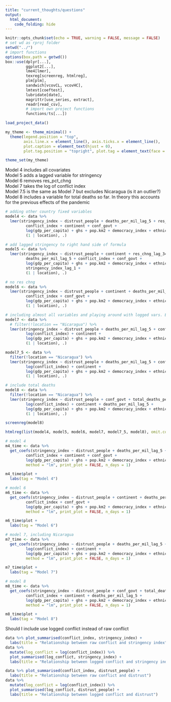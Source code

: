 ```yaml
---
title: "current_thoughts/questions"
output: 
  html_document:
    code_folding: hide
---
```


```r
knitr::opts_chunk$set(echo = TRUE, warning = FALSE, message = FALSE)
# set wd as rproj folder
setwd("../")
# import functions
options(box.path = getwd())
box::use(dplyr[...],
         ggplot2[...],
         lme4[lmer],
         texreg[screenreg, htmlreg],
         plm[plm],
         sandwich[vcovCL, vcovHC],
         lmtest[coeftest],
         lubridate[date],
         magrittr[use_series, extract],
         readr[read_csv],
         # import own project functions
         functions/ts[...])

load_project_data()

my_theme <- theme_minimal() +
  theme(legend.position = "top",
        axis.line.x = element_line(), axis.ticks.x = element_line(),
        plot.caption = element_text(hjust = 0),
        plot.tag.position = "topright", plot.tag = element_text(face = "bold"))

theme_set(my_theme)

```

Model 4 includes all covariates\
Model 5 adds a lagged variable for stringency\
Model 6 removes res_pct_chng\
Model 7 takes the log of conflict index\
Model 7.5 is the same as Model 7 but excludes Nicaragua (is it an outlier?)\
Model 8 includes a variable for total deaths so far. In theory this accounts for the previous effects of the pandemic

```r
# adding other country fixed variables
model4 <- data %>% 
  lmer(stringency_index ~ distrust_people + deaths_per_mil_lag_5 + res_chng_lag_34 +
         conflict_index + continent + conf_govt +
         log(gdp_per_capita) + ghs + pop.km2 + democracy_index + ethnic + education_index +
         (1 | location), .)

# add lagged stringency to right hand side of formula
model5 <- data %>% 
  lmer(stringency_index ~ distrust_people + continent + res_chng_lag_34 +
         deaths_per_mil_lag_5 + conflict_index + conf_govt +
         log(gdp_per_capita) + ghs + pop.km2 + democracy_index + ethnic + education_index +
         stringency_index_lag_1 +
         (1 | location), .)

# no res chng
model6 <- data %>% 
  lmer(stringency_index ~ distrust_people + continent + deaths_per_mil_lag_5 + 
         conflict_index + conf_govt +
         log(gdp_per_capita) + ghs + pop.km2 + democracy_index + ethnic + education_index +
         (1 | location), .)

# including almost all variables and playing around with logged vars. Exclude Nicaragua because outlier?
model7 <- data %>% 
  # filter(!location == "Nicaragua") %>%
  lmer(stringency_index ~ distrust_people + deaths_per_mil_lag_5 + conf_govt + 
         log(conflict_index) + continent +
         log(gdp_per_capita) + ghs + pop.km2 + democracy_index + ethnic + education_index +
         (1 | location), .)

model7_5 <- data %>% 
  filter(!location == "Nicaragua") %>%
  lmer(stringency_index ~ distrust_people + deaths_per_mil_lag_5 + conf_govt + 
         log(conflict_index) + continent +
         log(gdp_per_capita) + ghs + pop.km2 + democracy_index + ethnic + education_index +
         (1 | location), .)

# include total deaths
model8 <- data %>% 
  filter(!location == "Nicaragua") %>%
  lmer(stringency_index ~ distrust_people + conf_govt + total_deaths_per_million +
         log(conflict_index) + continent + deaths_per_mil_lag_5 +
         log(gdp_per_capita) + ghs + pop.km2 + democracy_index + ethnic + education_index +
         (1 | location), .)

screenreg(model8)

htmlreg(list(model4, model5, model6, model7, model7_5, model8), omit.coef = "Intercept", custom.model.names = c("Model 4", "Model 5", "Model 6", "Model 7", "Model 7.5", "Model 8"))

```



```r
# model 4
m4_time <- data %>% 
  get_coefs(stringency_index ~ distrust_people + deaths_per_mil_lag_5 + res_chng_lag_34 +
         conflict_index + continent + conf_govt +
         log(gdp_per_capita) + ghs + pop.km2 + democracy_index + ethnic + education_index,
         method = "lm", print_plot = FALSE, n_days = 1)

m4_time$plot + 
  labs(tag = "Model 4")

# model 6
m6_time <- data %>% 
  get_coefs(stringency_index ~ distrust_people + continent + deaths_per_mil_lag_5 + 
         conflict_index + conf_govt +
         log(gdp_per_capita) + ghs + pop.km2 + democracy_index + ethnic + education_index,
         method = "lm", print_plot = FALSE, n_days = 1)

m6_time$plot + 
  labs(tag = "Model 6")

# model 7, including Nicaragua
m7_time <- data %>% 
  get_coefs(stringency_index ~ distrust_people + deaths_per_mil_lag_5 + conf_govt + 
         log(conflict_index) + continent +
         log(gdp_per_capita) + ghs + pop.km2 + democracy_index + ethnic + education_index,
         method = "lm", print_plot = FALSE, n_days = 1)

m7_time$plot + 
  labs(tag = "Model 7")

# model 8
m8_time <- data %>% 
  get_coefs(stringency_index ~ distrust_people + conf_govt + total_deaths_per_million +
         conflict_index + continent + deaths_per_mil_lag_5 +
         log(gdp_per_capita) + ghs + pop.km2 + democracy_index + ethnic + education_index,
         method = "lm", print_plot = FALSE, n_days = 1)

m8_time$plot +
  labs(tag = "Model 8")

```

Should I include use logged conflict instead of raw conflict
```r

data %>% plot_summarised(conflict_index, stringency_index) +
  labs(title = "Relationship between raw conflict and stringency index")
data %>% 
  mutate(log_conflict = log(conflict_index)) %>% 
  plot_summarised(log_conflict, stringency_index) +
  labs(title = "Relationship between logged conflict and stringency index")

data %>% plot_summarised(conflict_index, distrust_people) +
  labs(title = "Relationship between raw conflict and distrust")
data %>% 
  mutate(log_conflict = log(conflict_index)) %>% 
  plot_summarised(log_conflict, distrust_people) +
  labs(title = "Relationship between logged conflict and distrust")
```






